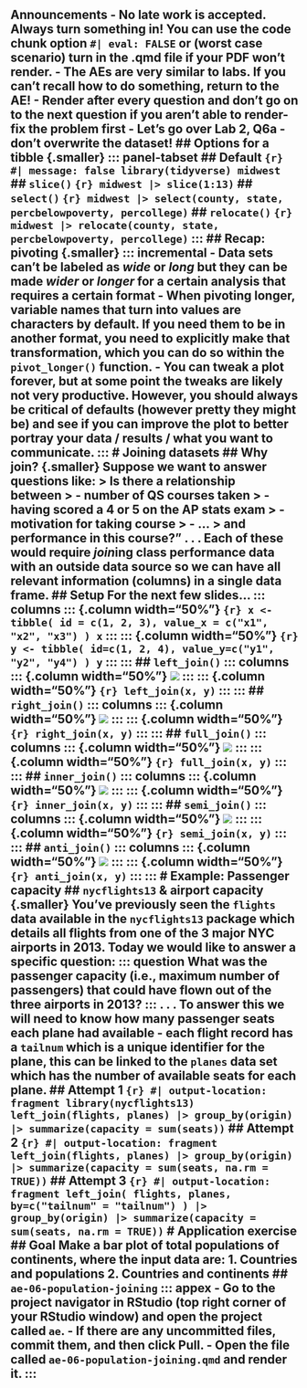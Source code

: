 ## Announcements - No late work is accepted. Always turn something in! You can use the code chunk option `#| eval: FALSE` or (worst case scenario) turn in the .qmd file if your PDF won't render. - The AEs are very similar to labs. If you can’t recall how to do something, return to the AE! - **Render after every question** and don’t go on to the next question if you aren’t able to render- fix the problem first - Let's go over Lab 2, Q6a - don't overwrite the dataset! ## Options for a tibble {.smaller} ::: panel-tabset ## Default ```{r} #| message: false library(tidyverse) midwest ``` ## `slice()` ```{r} midwest |> slice(1:13) ``` ## `select()` ```{r} midwest |> select(county, state, percbelowpoverty, percollege) ``` ## `relocate()` ```{r} midwest |> relocate(county, state, percbelowpoverty, percollege) ``` ::: ## Recap: pivoting {.smaller} ::: incremental - Data sets can't be labeled as *wide* or *long* but they can be made *wider* or *longer* for a certain analysis that requires a certain format - When pivoting longer, variable names that turn into values are characters by default. If you need them to be in another format, you need to explicitly make that transformation, which you can do so within the `pivot_longer()` function. - You can tweak a plot forever, but at some point the tweaks are likely not very productive. However, you should always be critical of defaults (however pretty they might be) and see if you can improve the plot to better portray your data / results / what you want to communicate. ::: # Joining datasets ## Why join? {.smaller} Suppose we want to answer questions like: > Is there a relationship between\ > - number of QS courses taken\ > - having scored a 4 or 5 on the AP stats exam\ > - motivation for taking course\ > - ...\ > and performance in this course?" . . . Each of these would require *join*ing class performance data with an outside data source so we can have all relevant information (columns) in a single data frame. ## Setup For the next few slides... ::: columns ::: {.column width="50%"} ```{r} x <- tibble( id = c(1, 2, 3), value_x = c("x1", "x2", "x3") ) x ``` ::: ::: {.column width="50%"} ```{r} y <- tibble( id=c(1, 2, 4), value_y=c("y1", "y2", "y4") ) y ``` ::: ::: ## `left_join()` ::: columns ::: {.column width="50%"} ![](images/left-join.gif) ::: ::: {.column width="50%"} ```{r} left_join(x, y) ``` ::: ::: ## `right_join()` ::: columns ::: {.column width="50%"} ![](images/right-join.gif) ::: ::: {.column width="50%"} ```{r} right_join(x, y) ``` ::: ::: ## `full_join()` ::: columns ::: {.column width="50%"} ![](images/full-join.gif) ::: ::: {.column width="50%"} ```{r} full_join(x, y) ``` ::: ::: ## `inner_join()` ::: columns ::: {.column width="50%"} ![](images/inner-join.gif) ::: ::: {.column width="50%"} ```{r} inner_join(x, y) ``` ::: ::: ## `semi_join()` ::: columns ::: {.column width="50%"} ![](images/semi-join.gif) ::: ::: {.column width="50%"} ```{r} semi_join(x, y) ``` ::: ::: ## `anti_join()` ::: columns ::: {.column width="50%"} ![](images/anti-join.gif) ::: ::: {.column width="50%"} ```{r} anti_join(x, y) ``` ::: ::: # Example: Passenger capacity ## `nycflights13` & airport capacity {.smaller} You've previously seen the `flights` data available in the `nycflights13` package which details all flights from one of the 3 major NYC airports in 2013. Today we would like to answer a specific question: ::: question What was the passenger capacity (i.e., maximum number of passengers) that could have flown out of the three airports in 2013? ::: . . . To answer this we will need to know how many passenger seats each plane had available - each flight record has a `tailnum` which is a unique identifier for the plane, this can be linked to the `planes` data set which has the number of available seats for each plane. ## Attempt 1 ```{r} #| output-location: fragment library(nycflights13) left_join(flights, planes) |> group_by(origin) |> summarize(capacity = sum(seats)) ``` ## Attempt 2 ```{r} #| output-location: fragment left_join(flights, planes) |> group_by(origin) |> summarize(capacity = sum(seats, na.rm = TRUE)) ``` ## Attempt 3 ```{r} #| output-location: fragment left_join( flights, planes, by=c("tailnum" = "tailnum") ) |> group_by(origin) |> summarize(capacity = sum(seats, na.rm = TRUE)) ``` # Application exercise ## Goal Make a bar plot of total populations of continents, where the input data are: 1. Countries and populations 2. Countries and continents ## `ae-06-population-joining` ::: appex - Go to the project navigator in RStudio (top right corner of your RStudio window) and open the project called `ae`. - If there are any uncommitted files, commit them, and then click **Pull**. - Open the file called `ae-06-population-joining.qmd` and render it. :::
